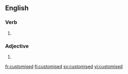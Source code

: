 ==English==

===Verb===
{{head|en|alternative spelling}}

# {{alternative spelling of|customized|lang=en}}

===Adjective===
{{en-adj}}

# {{alternative spelling of|customized|lang=en}}

[[fr:customised]]
[[fi:customised]]
[[sv:customised]]
[[vi:customised]]
